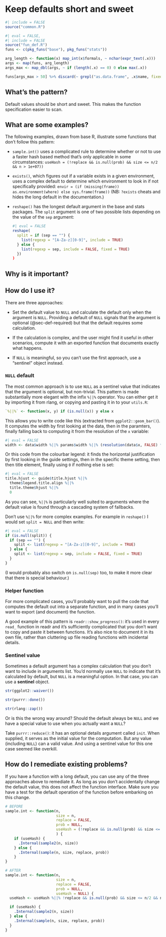 # Keep defaults short and sweet {#sec-def-short}

```r
#| include = FALSE
source("common.R")
```

```r
#| eval = FALSE,
#| include = FALSE
source("fun_def.R")
funs <- c(pkg_funs("base"), pkg_funs("stats"))

arg_length <- function(x) map_int(x$formals, ~ nchar(expr_text(.x)))
args <- map(funs, arg_length)
args_max <- map_dbl(args, ~ if (length(.x) == 0) 0 else max(.x))

funs[args_max > 50] %>% discard(~ grepl("as.data.frame", .x$name, fixed = TRUE))
```

## What's the pattern?

Default values should be short and sweet.
This makes the function specification easier to scan.

## What are some examples?

The following examples, drawn from base R, illustrate some functions that don't follow this pattern:

-   `sample.int()` uses a complicated rule to determine whether or not to use a faster hash based method that's only applicable in some circumstances: `useHash = (!replace && is.null(prob) && size <= n/2 && n > 1e+07))`

-   `exists()`, which figures out if a variable exists in a given environment, uses a complex default to determine which environment to look in if not specifically provided: `envir = (if (missing(frame)) as.environment(where) else sys.frame(frame))` (NB: `?exists` cheats and hides the long default in the documentation.)

-   `reshape()` has the longest default argument in the base and stats packages.
    The `split` argument is one of two possible lists depending on the value of the `sep` argument:

    ```r
    #| eval = FALSE
    reshape(
      split = if (sep == "") {
        list(regexp = "[A-Za-z][0-9]", include = TRUE)
      } else {
        list(regexp = sep, include = FALSE, fixed = TRUE)
      })
    )
    ```

## Why is it important?

## How do I use it?

There are three approaches:

-   Set the default value to `NULL` and calculate the default only when the argument is `NULL`.
    Providing a default of `NULL` signals that the argument is optional (@sec-def-required) but that the default requires some calculation.

-   If the calculation is complex, and the user might find it useful in other scenarios, compute it with an exported function that documents exactly what happens.

-   If `NULL` is meaningful, so you can't use the first approach, use a "sentinel" object instead.

### `NULL` default {#sec-arg-short-null}

The most common approach is to use `NULL` as a sentinel value that indicates that the argument is optional, but non-trivial.
This pattern is made substantially more elegant with the infix `%||%` operator.
You can either get it by importing it from rlang, or copying and pasting it in to your `utils.R`:

```r
`%||%` <- function(x, y) if (is.null(x)) y else x
```

This allows you to write code like this (extracted from `ggplot2::geom_bar()`).
It computes the width by first looking at the data, then in the paramters, finally falling back to computing it from the resolution of the `x` variable:

```r
#| eval = FALSE
width <- data$width %||% params$width %||% (resolution(data$x, FALSE) * 0.9)
```

Or this code from the colourbar legend: it finds the horizontal justification by first looking in the guide settings, then in the specific theme setting, then then title element, finally using `0` if nothing else is set:

```r
#| eval = FALSE
title.hjust <- guide$title.hjust %||% 
  theme$legend.title.align %||% 
  title.theme$hjust %||% 
  0
```

As you can see, `%||%` is particularly well suited to arguments where the default value is found through a cascading system of fallbacks.

Don't use `%||%` for more complex examples.
For example in `reshape()` I would set `split = NULL` and then write:

```r
#| eval = FALSE
if (is.null(split)) {
  if (sep == "") {
    split <- list(regexp = "[A-Za-z][0-9]", include = TRUE)
  } else {
    split <- list(regexp = sep, include = FALSE, fixed = TRUE)
  }
}
```

(I would probably also switch on `is.null(sep)` too, to make it more clear that there is special behaviour.)

### Helper function

For more complicated cases, you'll probably want to pull the code that computes the default out into a separate function, and in many cases you'll want to export (and document) the function.

A good example of this pattern is `readr::show_progress()`: it's used in every `read_` function in readr and it's sufficiently complicated that you don't want to copy and paste it between functions.
It's also nice to document it in its own file, rather than cluttering up file reading functions with incidental details.

### Sentinel value {#sec-args-default-sentinel}

Sometimes a default argument has a complex calculation that you don't want to include in arguments list.
You'd normally use `NULL` to indicate that it's calculated by default, but `NULL` is a meaningful option.
In that case, you can use a **sentinel** object.

```r
str(ggplot2::waiver())

str(purrr::done())

str(rlang::zap())
```

Or is this the wrong way around?
Should the default always be `NULL` and we have a special value to use when you actually want a `NULL`?

Take `purrr::reduce()`: it has an optional details argument called `init`.
When supplied, it serves as the initial value for the computation.
But any value (including `NULL`) can a valid value.
And using a sentinel value for this one case seemed like overkill.

## How do I remediate existing problems?

If you have a function with a long default, you can use any of the three approaches above to remediate it.
As long as you don't accidentally change the default value, this does not affect the function interface.
Make sure you have a test for the default operation of the function before embarking on this change.

```r
# BEFORE
sample.int <- function(n, 
                       size = n, 
                       replace = FALSE, 
                       prob = NULL, 
                       useHash = (!replace && is.null(prob) && size <= n/2 && n > 1e+07)
                       ) {
    if (useHash) {
      .Internal(sample2(n, size))
    } else {
      .Internal(sample(n, size, replace, prob))
    }
}

# AFTER
sample.int <- function(n, 
                       size = n, 
                       replace = FALSE, 
                       prob = NULL, 
                       useHash = NULL) {
  useHash <- useHash %||% !replace && is.null(prob) && size <= n/2 && n > 1e+07

  if (useHash) {
    .Internal(sample2(n, size))
  } else {
    .Internal(sample(n, size, replace, prob))
  }
}
```

